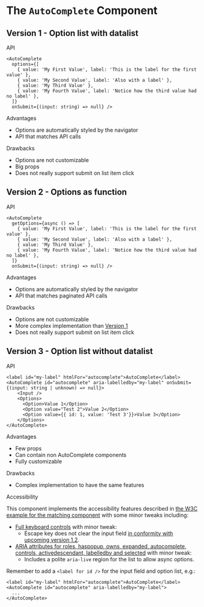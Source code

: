 

<Meta title="Components/AutoComplete/Study" />

# The <code>AutoComplete</code> Component

## Version 1 - Option list with datalist

<TryBadge kind="components-autocomplete-v1-option-list-with-datalist" story="default" />

<div className="subheading">API</div>

```tsx
<AutoComplete
  options={[
    { value: 'My First Value', label: 'This is the label for the first value' },
    { value: 'My Second Value', label: 'Also with a label' },
    { value: 'My Third Value' },
    { value: 'My Fourth Value', label: 'Notice how the third value had no label' },
  ]}
  onSubmit={(input: string) => null} />
```

<div className="subheading">Advantages</div>
<ul>
  <li>Options are automatically styled by the navigator</li>
  <li>API that matches API calls</li>
</ul>

<div className="subheading">Drawbacks</div>
<ul>
  <li>Options are not customizable</li>
  <li>Big props</li>
  <li>Does not really support submit on list item click</li>
</ul>

## Version 2 - Options as function

<TryBadge kind="components-autocomplete-v2-options-as-function" story="default" />

<div className="subheading">API</div>

```tsx
<AutoComplete
  getOptions={async () => [
    { value: 'My First Value', label: 'This is the label for the first value' },
    { value: 'My Second Value', label: 'Also with a label' },
    { value: 'My Third Value' },
    { value: 'My Fourth Value', label: 'Notice how the third value had no label' },
  ]}
  onSubmit={(input: string) => null} />
```

<div className="subheading">Advantages</div>
<ul>
  <li>Options are automatically styled by the navigator</li>
  <li>API that matches paginated API calls</li>
</ul>

<div className="subheading">Drawbacks</div>
<ul>
  <li>Options are not customizable</li>
  <li>More complex implementation than <a href="#version-1---option-list-with-datalist">Version 1</a></li>
  <li>Does not really support submit on list item click</li>
</ul>

## Version 3 - Option list without datalist

<TryBadge kind="components-autocomplete-v3-⭐-option-list-without-datalist" story="default" />

<div className="subheading">API</div>

```tsx
<label id="my-label" htmlFor="autocomplete">AutoComplete</label>
<AutoComplete id="autocomplete" aria-labelledby="my-label" onSubmit={(input: string | unknown) => null}>
    <Input />
    <Options>
      <Option>Value 1</Option>
      <Option value="Test 2">Value 2</Option>
      <Option value={{ id: 1, value: 'Test 3'}}>Value 3</Option>
    </Options>
</AutoComplete>
```

<div className="subheading">Advantages</div>
<ul>
  <li>Few props</li>
  <li>Can contain non AutoComplete components</li>
  <li>Fully customizable</li>
</ul>

<div className="subheading">Drawbacks</div>
<ul>
  <li>Complex implementation to have the same features</li>
</ul>

<div className="subheading" id="v3-a11y">Accessibility</div>

This component implements the accessibility features described in [the W3C example for the matching component](https://www.w3.org/TR/wai-aria-practices/examples/combobox/aria1.1pattern/listbox-combo.html) with some minor tweaks including:

- [Full keyboard controls](https://www.w3.org/TR/wai-aria-practices/examples/combobox/aria1.1pattern/listbox-combo.html#kbd_label) with minor tweak:
  - Escape key does not clear the input field [in conformity with upcoming version 1.2](https://github.com/w3c/aria-practices/issues/1066).
- [ARIA attributes for roles, haspopup, owns, expanded, autocomplete, controls, activedescendant, labelledby and selected](https://www.w3.org/TR/wai-aria-practices/examples/combobox/aria1.1pattern/listbox-combo.html#rps_label) with minor tweak:
  - Includes a polite `aria-live` region for the list to allow async options.

Remember to add a `<label for id />` for the input field and option list, e.g.:

```tsx
<label id="my-label" htmlFor="autocomplete">AutoComplete</label>
<AutoComplete id="autocomplete" aria-labelledby="my-label">
  ...
</AutoComplete>
```
